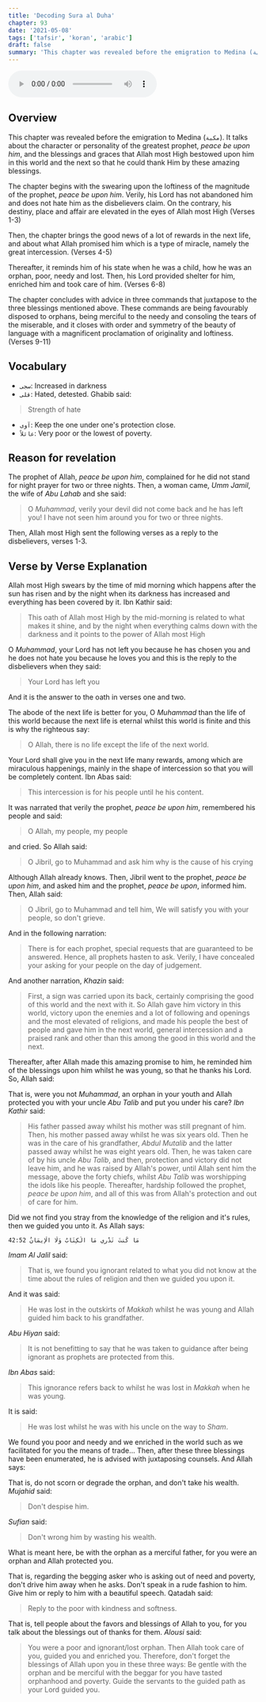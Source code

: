 ```yaml
---
title: 'Decoding Sura al Duha'
chapter: 93
date: '2021-05-08'
tags: ['tafsir', 'koran', 'arabic']
draft: false
summary: 'This chapter was revealed before the emigration to Medina (مكية). It talks about the character/personality of the greatest prophet, peace be upon him, and the blessings and graces that Allah most High bestowed upon him in this world and the next so that he could thank Him by these amazing blessings.'
---
```


<FullAudioPlayer title="Recitation of Sura al Duha" author="Mohammad Rachad Al Shareef" episode="Chapter 93" audio="/static/audio/093 Ad-Dhuha.mp3"/>
<audio controls>
  <source src="/static/audio/093 Ad-Dhuha.mp3" type="audio/mpeg" />
  Your browser does not support the audio tag.
</audio>

## Overview

This chapter was revealed before the emigration to Medina (`مكية`). It talks about the character or personality of the greatest prophet, *peace be upon him*, and the blessings and graces that Allah most High bestowed upon him in this world and the next so that he could thank Him by these amazing blessings.

The chapter begins with the swearing upon the loftiness of the magnitude of the prophet, *peace be upon him*. Verily, his Lord has not abandoned him and does not hate him as the disbelievers claim. On the contrary, his destiny, place and affair are elevated in the eyes of Allah most High (Verses 1-3)

Then, the chapter brings the good news of a lot of rewards in the next life, and about what Allah promised him which is a type of miracle, namely the great intercession. (Verses 4-5)

Thereafter, it reminds him of his state when he was a child, how he was an orphan, poor, needy and lost. Then, his Lord provided shelter for him, enriched him and took care of him. (Verses 6-8)

The chapter concludes with advice in three commands that juxtapose to the three blessings mentioned above. These commands are being favourably disposed to orphans, being merciful to the needy and consoling the tears of the miserable, and it closes with order and symmetry of the beauty of language with a magnificent proclamation of originality and loftiness. (Verses 9-11)

## Vocabulary

- `سجى`: Increased in darkness
- `قلى`: Hated, detested. Ghabib said: 

> Strength of hate

- `آوى`: Keep the one under one's protection close.
- `عائلاً`: Very poor or the lowest of poverty.

## Reason for revelation

The prophet of Allah, *peace be upon him*, complained for he did not stand for night prayer for two or three nights. Then, a woman came, *Umm Jamil*, the wife of *Abu Lahab* and she said:

> O *Muhammad*, verily your devil did not come back and he has left you! I have not seen him around you for two or three nights. 

Then, Allah most High sent the following verses as a reply to the disbelievers, verses 1-3.


## Verse by Verse Explanation
  
<showVersesFrom93 ayahs={[1,2]} audio="/static/audio/093 Ad-Dhuha.mp3">

Allah most High swears by the time of mid morning which happens after the sun has risen and by the night when its darkness has increased and everything has been covered by it. Ibn Kathir said:

> This oath of Allah most High by the mid-morning is related to what makes it shine, and by the night when everything calms down with the darkness and it points to the power of Allah most High

</showVersesFrom93>

<showVersesFrom93 ayahs={[3]} audio="/static/audio/093 Ad-Dhuha.mp3">

O *Muhammad*, your Lord has not left you because he has chosen you and he does not hate you because he loves you and this is the reply to the disbelievers when they said:

> Your Lord has left you

And it is the answer to the oath in verses one and two.

</showVersesFrom93>

<showVersesFrom93 ayahs={[4]} audio="/static/audio/093 Ad-Dhuha.mp3">

The abode of the next life is better for you, O *Muhammad* than the life of this world because the next life is eternal whilst this world is finite and this is why the righteous say:

> O Allah, there is no life except the life of the next world.

</showVersesFrom93>

<showVersesFrom93 ayahs={[5]} audio="/static/audio/093 Ad-Dhuha.mp3">

Your Lord shall give you in the next life many rewards, among which are miraculous happenings, mainly in the shape of intercession so that you will be completely content. Ibn Abas said:

> This intercession is for his people until he his content. 

It was narrated that verily the prophet, *peace be upon him*, remembered his people and said: 

> O Allah, my people, my people

and cried. So Allah said:

> O Jibril, go to Muhammad and ask him why is the cause of his crying

Although Allah already knows. Then, Jibril went to the prophet, *peace be upon him*, and asked him and the prophet, *peace be upon*, informed him. Then, Allah said:

> O Jibril, go to Muhammad and tell him, We will satisfy you with your people, so don't grieve.

And in the following narration: 

> There is for each prophet, special requests that are guaranteed to be answered. Hence, all prophets hasten to ask. Verily, I have concealed your asking for your people on the day of judgement.

And another narration, *Khazin* said: 

> First, a sign was carried upon its back, certainly comprising the good of this world and the next with it. So Allah gave him victory in this world, victory upon the enemies and a lot of following and openings and the most elevated of religions, and made his people the best of people and gave him in the next world, general intercession and a praised rank and other than this among the good in this world and the next.

Thereafter, after Allah made this amazing promise to him, he reminded him of the blessings upon him whilst he was young, so that he thanks his Lord. So, Allah said:

</showVersesFrom93>

<showVersesFrom93 ayahs={[6]} audio="/static/audio/093 Ad-Dhuha.mp3">

That is, were you not *Muhammad*, an orphan in your youth and Allah protected you with your uncle *Abu Talib* and put you under his care? *Ibn Kathir* said: 

> His father passed away whilst his mother was still pregnant of him. Then, his mother passed away whilst he was six years old. Then he was in the care of his grandfather, *Abdul Mutalib* and the latter passed away whilst he was eight years old. Then, he was taken care of by his uncle *Abu Talib*, and then, protection and victory did not leave him, and he was raised by Allah's power, until Allah sent him the message, above the forty chiefs, whilst *Abu Talib* was worshipping the idols like his people. Thereafter, hardship followed the prophet, *peace be upon him*, and all of this was from Allah's protection and out of care for him.

</showVersesFrom93>

<showVersesFrom93 ayahs={[7]} audio="/static/audio/093 Ad-Dhuha.mp3">

Did we not find you stray from the knowledge of the religion and it's rules, then we guided you unto it. As Allah says:

```
42:52 مَا كُنتَ تَدْرِي مَا الْكِتَابُ وَلَا الْإِيمَانُ
```

*Imam Al Jalil* said: 

> That is, we found you ignorant related to what you did not know at the time about the rules of religion and then we guided you upon it. 

And it was said:

> He was lost in the outskirts of *Makkah* whilst he was young and Allah guided him back to his grandfather. 

*Abu Hiyan* said:

> It is not benefitting to say that he was taken to guidance after being ignorant as prophets are protected from this. 

*Ibn Abas* said:

> This ignorance refers back to whilst he was lost in *Makkah* when he was young.

It is said:

> He was lost whilst he was with his uncle on the way to *Sham*.

</showVersesFrom93>

<showVersesFrom93 ayahs={[8]} audio="/static/audio/093 Ad-Dhuha.mp3">

We found you poor and needy and we enriched in the world such as we facilitated for you the means of trade... Then, after these three blessings have been enumerated, he is advised with juxtaposing counsels. And Allah says:

</showVersesFrom93>

<showVersesFrom93 ayahs={[9]} audio="/static/audio/093 Ad-Dhuha.mp3">

That is, do not scorn or degrade the orphan, and don't take his wealth. *Mujahid* said: 

> Don't despise him. 

*Sufian* said: 

> Don't wrong him by wasting his wealth.

What is meant here, be with the orphan as a merciful father, for you were an orphan and Allah protected you.

</showVersesFrom93>

<showVersesFrom93 ayahs={[10]} audio="/static/audio/093 Ad-Dhuha.mp3">

That is, regarding the begging asker who is asking out of need and poverty, don't drive him away when he asks. Don't speak in a rude fashion to him. Give him or reply to him with a beautiful speech. Qatadah said:

> Reply to the poor with kindness and softness.

</showVersesFrom93>

<showVersesFrom93 ayahs={[11]} audio="/static/audio/093 Ad-Dhuha.mp3">

That is, tell people about the favors and blessings of Allah to you, for you talk about the blessings out of thanks for them. *Alousi* said:

> You were a poor and ignorant/lost orphan. Then Allah took care of you, guided you and enriched you. Therefore, don't forget the blessings of Allah upon you in these three ways: Be gentle with the orphan and be merciful with the beggar for you have tasted orphanhood and poverty. Guide the servants to the guided path as your Lord guided you.

</showVersesFrom93>